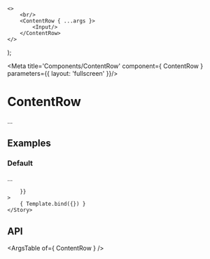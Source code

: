 
	<>
		<br/>
		<ContentRow { ...args }>
			<Input/>
		</ContentRow>
	</>
);

<Meta title='Components/ContentRow' component={ ContentRow } parameters={{ layout: 'fullscreen' }}/>

# ContentRow

...

## Examples

### Default

...

<Canvas>
	<Story
		name="Default"
		args={{
			
		}}
	>
		{ Template.bind({}) }
	</Story>
</Canvas>

## API

<ArgsTable of={ ContentRow } />
